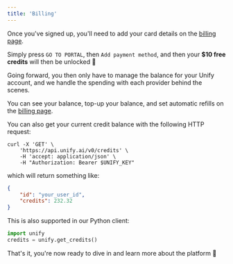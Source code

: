 ```yaml
---
title: 'Billing'
---
```


Once you've signed up, you'll need to add your card details on the [billing page](https://console.unify.ai/billing).

Simply press `GO TO PORTAL`, then `Add payment method`, and then your **$10 free credits** will then be unlocked 💸

Going forward, you then only have to manage the balance for your Unify account,
and we handle the spending with each provider behind the scenes.

You can see your balance, top-up your balance, and set automatic refills on the
[billing page](https://console.unify.ai/billing).

You can also get your current credit balance with the following HTTP request:

```shell
curl -X 'GET' \
    'https://api.unify.ai/v0/credits' \
    -H 'accept: application/json' \
    -H "Authorization: Bearer $UNIFY_KEY"
```

which will return something like:

```json
{
    "id": "your_user_id",
    "credits": 232.32
}
```

This is also supported in our Python client:

```python
import unify
credits = unify.get_credits()
```

That's it, you're now ready to dive in and learn more about the platform 🤿